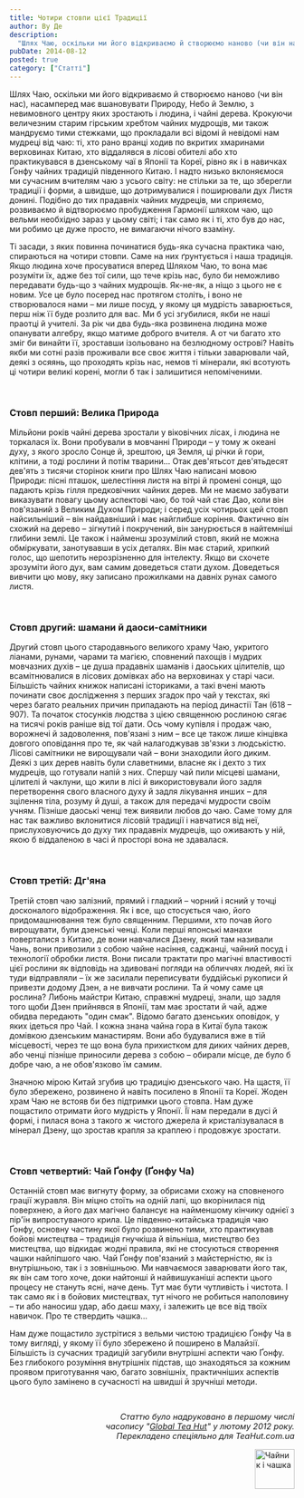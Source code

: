 ```yaml
---
title: Чотири стовпи цієї Традиції
author: Ву Де
description:
  "Шлях Чаю, оскільки ми його відкриваємо й створюємо наново (чи він нас), насамперед має вшановувати Природу, Небо й Землю, з невимовного центру яких зростають і людина, і чайні дерева."
pubDate: 2014-08-12
posted: true
category: ["Статті"]
---
```


Шлях Чаю, оскільки ми його відкриваємо й створюємо наново (чи він нас), насамперед має вшановувати Природу, Небо й Землю, з невимовного центру яких зростають і людина, і чайні дерева. Крокуючи величезним старим гірським хребтом чайних мудрощів, ми також мандруємо тими стежками, що прокладали всі відомі й невідомі нам мудреці від чаю: ті, хто рано вранці ходив по вкритих хмаринами верховинах Китаю, хто віддалявся в лісові обителі або хто практикувався в дзенському чаї в Японії та Кореї, рівно як і в навичках Ґонфу чайних традицій південного Китаю. І надто низько вклоняємося ми сучасним вчителям чаю з усього світу: не стільки за те, що зберегли традиції і форми, а швидше, що дотримувалися і поширювали дух Листя донині. Подібно до тих прадавніх чайних мудреців, ми сприяємо, розвиваємо й відтворюємо пробудження Гармонії шляхом чаю, що вельми необхідно зараз у цьому світі; і так само як і ті, хто був до нас, ми робимо це дуже просто, не вимагаючи нічого взаміну.

Ті засади, з яких повинна починатися будь-яка сучасна практика чаю, спираються на чотири стовпи. Саме на них ґрунтується і наша традиція. Якщо людина хоче просуватися вперед Шляхом Чаю, то вона має розуміти їх, адже без тої сили, що тече крізь нас, було би неможливо передавати будь-що з чайних мудрощів. Як-не-як, а ніщо з цього не є новим. Усе це було посеред нас протягом століть, і воно не створювалося нами – ми лише посуд, у якому ця мудрість заварюється, перш ніж її буде розлито для вас. Ми б усі згубилися, якби не наші праотці й учителі. За рік чи два будь-яка розвинена людина може опанувати алгебру, якщо матиме доброго вчителя. А от чи багато хто зміг би винайти її, зроставши ізольовано на безлюдному острові? Навіть якби ми сотні разів проживали все своє життя і тільки заварювали чай, деякі з осяянь, що проходять крізь нас, немов ті мінерали, які всотують ці чотири великі корені, могли б так і залишитися непоміченими.
 
<p>&nbsp;</p>

### Стовп перший: Велика Природа

Мільйони років чайні дерева зростали у віковічних лісах, і людина не торкалася їх. Вони пробували в мовчанні Природи – у тому ж океані духу, з якого зросло Сонце й, зрештою, ця Земля, ці річки й гори, клітини, а тоді рослини й потім тварини... Отак дев'ятьсот дев'ятьдесят дев'ять з тисячи сторінок книги про Шлях Чаю написані мовою Природи: пісні пташок, шелестіння листя на вітрі й промені сонця, що падають крізь гілля предковічних чайних дерев. Ми не маємо забувати виказувати повагу цьому аспектові чаю, бо той чай стає Дао, коли він пов'язаний з Великим Духом Природи; і серед усіх чотирьох цей стовп найсильніший – він найдавніший і має найглибше коріння. Фактично він схожий на дерево – зігнутий і покручений, він занурюється в найтемніші глибини землі. Це також і найменш зрозумілий стовп, який не можна обміркувати, занотувавши в усіх деталях. Він має старий, хрипкий голос, що шепотить нерозрізненно для інтелекту. Якщо ви схочете зрозуміти його дух, вам самим доведеться стати духом. Доведеться вивчити цю мову, яку записано прожилками на давніх рунах самого листя.

<p>&nbsp;</p>

### Стовп другий: шамани й даоси-самітники

Другий стовп цього стародавнього великого храму Чаю, укритого ліанами, рунами, чарами та магією, сповнений пахощів і мудрих мовчазних духів – це душа прадавніх шаманів і даоських цілителів, що всамітнювалися в лісових домівках або на верховинах у старі часи. Більшість чайних книжок написані істориками, а такі вчені мають починати своє дослідження з перших згадок про чай у текстах, які через багато реальних причин припадають на період династії Тан (618 – 907). Та початок стосунків людства з цією священною рослиною сягає на тисячі років раніше від тої дати. Ось чому купівля і продаж чаю, ворожнечі й задоволення, пов'язані з ним – все це також лише кінцівка довгого оповідання про те, як чай налагоджував зв'язки з людськістю. Лісові самітники не вирощували чай – вони знаходили його диким. Деякі з цих дерев навіть були славетними, власне як і дехто з тих мудреців, що готували напій з них. Спершу чай пили місцеві шамани, цілителі й чаклуни, що жили в лісі й використовували його задля перетворення свого власного духу й задля лікування инших – для зцілення тіла, розуму й душі, а також для передачі мудрости своїм учням. Пізніше даоські ченці теж виявили любов до чаю. Саме тому для нас так важливо вклонитися лісовій традиції і навчатися від неї, прислуховуючись до духу тих прадавніх мудреців, що оживають у ній, якою б віддаленою в часі й просторі вона не здавалася.

<p>&nbsp;</p>

### Стовп третій: Дг'яна

Третій стовп чаю залізний, прямий і гладкий – чорний і ясний у точці досконалого відображення. Як і все, що стосується чаю, його придомашнювання теж було священним. Першими, хто почав його вирощувати, були дзенські ченці. Коли перші японські манахи поверталися з Китаю, де вони навчалися Дзену, який там називали Чань, вони привозили з собою чайне насіння, саджанці, чайний посуд і технології обробки листя. Вони писали трактати про магічні властивості цієї рослини як відповідь на здивовані погляди на обличчях людей, які їх туди відправляли – їх же засилали переписувати буддійські рукописи й привезти додому Дзен, а не вивчати рослини. Та й чому саме ця рослина? Либонь майстри Китаю, справжні мудреці, знали, що задля того щоби Дзен прийнявся в Японії, там має зростати й чай, адже обидва передають "один смак". Відомо багато дзенських оповідок, у яких ідеться про Чай. І кожна знана чайна гора в Китаї була також домівкою дзенським манастирям. Вони або будувалися вже в тій місцевості, через те що вона була прихистком для диких чайних дерев, або ченці пізніше приносили дерева з собою – обирали місце, де було б добре чаю, а не обов'язково їм самим.

Значною мірою Китай згубив цю традицію дзенського чаю. На щастя, її було збережено, розвинено й навіть посилено в Японії та Кореї. Жоден храм Чаю не встояв би без підтримки цього стовпа. Нам дуже пощастило отримати його мудрість у Японії. Її нам передали в дусі й формі, і пилася вона з такого ж чистого джерела й кристалізувалася в мінерал Дзену, що зростав крапля за краплею і продовжує зростати.

<p>&nbsp;</p>

### Стовп четвертий: Чай Ґонфу (Ґонфу Ча)

Останній стовп має вигнуту форму, за обрисами схожу на сповненого грації журавля. Він міцно стоїть на одній лапі, що вкорінилася під поверхнею, а його дах магічно балансує на найменшому кінчику однієї з пір'їн випростуваного крила. Це південно-китайська традиція чаю Ґонфу, основну частину якої було розвинено тими, хто практикував бойові мистецтва – традиція гнучкіша й вільніша, мистецтво без мистецтва, що відкидає жодні правила, які не стосуються створення чашки найліпшого чаю. Чай Ґонфу пов'язаний з майстерністю, як із внутрішньою, так і з зовнішньою. Ми навчаємося заварювати його так, як він сам того хоче, доки найтонші й найвишуканіші аспекти цього процесу не стануть ясні, наче день. Тут має бути чутливість і чистота. І так само як і в бойових мистецтвах, тут нічого не робиться наполовину – ти або наносиш удар, або даєш маху, і залежить це все від твоїх навичок. Про те ствердить чашка...

Нам дуже пощастило зустрітися з вельми чистою традицією Ґонфу Ча в тому вигляді, у якому її було збережено й поширено в Малайзії. Більшість із сучасних традицій загубили внутрішні аспекти чаю Ґонфу. Без глибокого розуміння внутрішніх підстав, що знаходяться за кожним проявом приготування чаю, багато зовнішніх, практичніших аспектів цього було замінено в сучасності на швидші й зручніші методи.

<p>&nbsp;</p>
<p style="text-align: right; font-size: 0.9rem"><em>Статтю було надруковано в першому числі</em><br /><em>часопису "<a href="http://www.globalteahut.org/" target="_blank" rel="noopener noreferrer">Global Tea Hut</a>" у лютому 2012 року.</em><br /><em>Перекладено спеціяльно для TeaHut.com.ua</em></p>
<div style="display: flex; justify-content: end;">
  <img style="display: block;  width: 70px;" src="/teakettle.gif" alt="Чайник і чашка" />
</div>